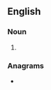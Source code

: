 ==English==

===Noun===
{{head|en|noun plural form}}

# {{plural of|okta|lang=en}}

===Anagrams===
* {{anagrams|en|soakt|stoak}}